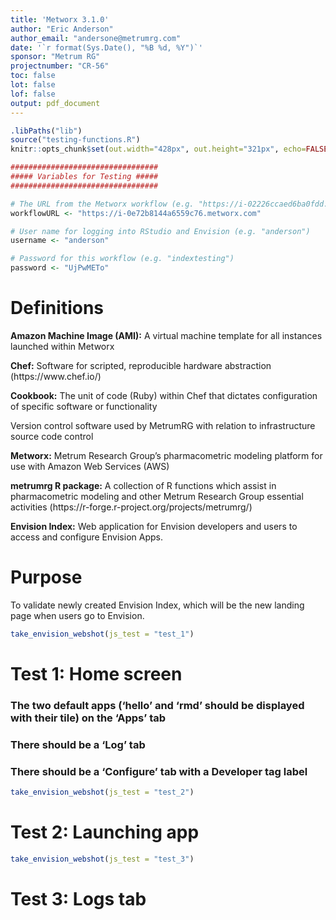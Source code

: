 ```yaml
---
title: 'Metworx 3.1.0'
author: "Eric Anderson"
author_email: "andersone@metrumrg.com"
date: '`r format(Sys.Date(), "%B %d, %Y")`'
sponsor: "Metrum RG"
projectnumber: "CR-56"
toc: false
lot: false
lof: false
output: pdf_document
---
```



```r
.libPaths("lib")
source("testing-functions.R")
knitr::opts_chunk$set(out.width="428px", out.height="321px", echo=FALSE, fig.cap= "Envision Index Testing")

#################################
##### Variables for Testing ##### 
#################################

# The URL from the Metworx workflow (e.g. "https://i-02226ccaed6ba0fdd.metworx.com")
workflowURL <- "https://i-0e72b8144a6559c76.metworx.com"

# User name for logging into RStudio and Envision (e.g. "anderson")
username <- "anderson"

# Password for this workflow (e.g. "indextesting")
password <- "UjPwMETo"
```



# Definitions

__Amazon Machine Image (AMI):__ A virtual machine template for all instances launched within Metworx

__Chef:__ Software for scripted, reproducible hardware abstraction (https://www.chef.io/) 

__Cookbook:__ The unit of code (Ruby) within Chef that dictates configuration of specific software or functionality 

\textbf{Git:} Version control software used by MetrumRG with relation to infrastructure source code control 

__Metworx:__ Metrum Research Group's pharmacometric modeling platform for use with Amazon Web Services (AWS)

__metrumrg R package:__  A collection of R functions which assist in pharmacometric modeling and other Metrum Research Group essential activities (https://r-forge.r-project.org/projects/metrumrg/)

__Envision Index:__ Web application for Envision developers and users to access and configure Envision Apps.

# Purpose

To validate newly created Envision Index, which will be the new landing page when users go to Envision.
\vspace{1cm}


```r
take_envision_webshot(js_test = "test_1")
```
# Test 1: Home screen
### The two default apps ('hello' and 'rmd' should be displayed with their tile) on the 'Apps' tab
### There should be a 'Log' tab
### There should be a 'Configure' tab with a Developer tag label

```r
take_envision_webshot(js_test = "test_2")
```
# Test 2: Launching app


```r
take_envision_webshot(js_test = "test_3")
```
# Test 3: Logs tab
